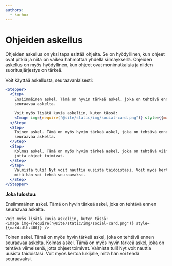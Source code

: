 ```yaml
---
authors:
  - korhox
---
```


# Ohjeiden askellus

Ohjeiden askellus on yksi tapa esittää ohjeita. Se on hyödyllinen, kun ohjeet
ovat pitkiä ja niitä on vaikea hahmottaa yhdellä silmäyksellä. Ohjeiden
askellus on myös hyödyllinen, kun ohjeet ovat monimutkaisia ja niiden
suoritusjärjestys on tärkeä.

Voit käyttää askellusta, seuraavanlaisesti:

```jsx
<Stepper>
  <Step>
    Ensiimmäinen askel. Tämä on hyvin tärkeä askel, joka on tehtävä ennen
    seuraavaa askelta.

    Voit myös lisätä kuvia askeliin, kuten tässä:
    <Image img={require("@site/static/img/social-card.png")} style={{maxWidth:400}} />
  </Step>
  <Step>
    Toinen askel. Tämä on myös hyvin tärkeä askel, joka on tehtävä ennen
    seuraavaa askelta.
  </Step>
  <Step>
    Kolmas askel. Tämä on myös hyvin tärkeä askel, joka on tehtävä viimeisenä,
    jotta ohjeet toimivat.
  </Step>
  <Step>
    Valmista tuli! Nyt voit nauttia uusista taidoistasi. Voit myös kertoa lukijalle,
    mitä hän voi tehdä seuraavaksi.
  </Step>
</Stepper>
```

**Joka tulostuu:**

<Stepper>
  <Step>
    Ensiimmäinen askel. Tämä on hyvin tärkeä askel, joka on tehtävä ennen
    seuraavaa askelta.

    Voit myös lisätä kuvia askeliin, kuten tässä:
    <Image img={require("@site/static/img/social-card.png")} style={{maxWidth:400}} />
  </Step>
  <Step>
    Toinen askel. Tämä on myös hyvin tärkeä askel, joka on tehtävä ennen
    seuraavaa askelta.
  </Step>
  <Step>
    Kolmas askel. Tämä on myös hyvin tärkeä askel, joka on tehtävä viimeisenä,
    jotta ohjeet toimivat.
  </Step>
  <Step>
    Valmista tuli! Nyt voit nauttia uusista taidoistasi. Voit myös kertoa lukijalle,
    mitä hän voi tehdä seuraavaksi.
  </Step>
</Stepper>
